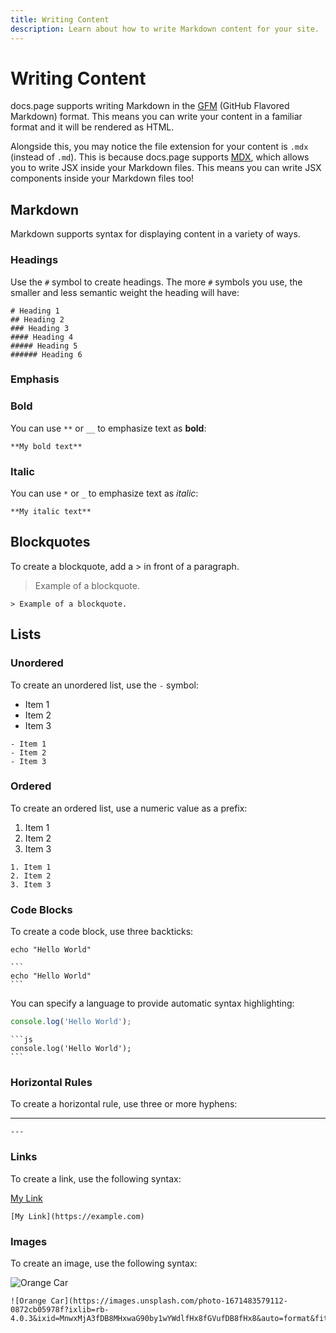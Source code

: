```yaml
---
title: Writing Content
description: Learn about how to write Markdown content for your site.
---
```


# Writing Content

docs.page supports writing Markdown in the [GFM](https://github.github.com/gfm/) (GitHub Flavored Markdown) format. This means you can write your
content in a familiar format and it will be rendered as HTML.

Alongside this, you may notice the file extension for your content is `.mdx` (instead of `.md`). This is because docs.page supports [MDX](https://mdxjs.com/),
which allows you to write JSX inside your Markdown files. This means you can write JSX components inside your Markdown files too!

## Markdown

Markdown supports syntax for displaying content in a variety of ways. 

### Headings

Use the `#` symbol to create headings. The more `#` symbols you use, the smaller and less semantic weight the heading will have:

```
# Heading 1
## Heading 2
### Heading 3
#### Heading 4
##### Heading 5
###### Heading 6
```

### Emphasis

### Bold

You can use `**` or `__` to emphasize text as **bold**: 

```
**My bold text**
```

### Italic

You can use `*` or `_` to emphasize text as *italic*: 

```
**My italic text**
```

## Blockquotes

To create a blockquote, add a > in front of a paragraph.

> Example of a blockquote.

```
> Example of a blockquote.
```

## Lists

### Unordered

To create an unordered list, use the `-` symbol:

- Item 1
- Item 2
- Item 3

```
- Item 1
- Item 2
- Item 3
```

### Ordered

To create an ordered list, use a numeric value as a prefix:

1. Item 1
2. Item 2
3. Item 3

```
1. Item 1
2. Item 2
3. Item 3
```

### Code Blocks

To create a code block, use three backticks:


```
echo "Hello World"
```

````
```
echo "Hello World"
```
````

You can specify a language to provide automatic syntax highlighting:

```js
console.log('Hello World');
```

````
```js
console.log('Hello World');
```
````

### Horizontal Rules

To create a horizontal rule, use three or more hyphens:

---

```
---
```

### Links

To create a link, use the following syntax:

[My Link](https://example.com)

```
[My Link](https://example.com)
```

### Images

To create an image, use the following syntax:

![Orange Car](https://images.unsplash.com/photo-1671483579112-0872cb05978f?ixlib=rb-4.0.3&ixid=MnwxMjA3fDB8MHxwaG90by1wYWdlfHx8fGVufDB8fHx8&auto=format&fit=crop&w=1469&q=80)

```
![Orange Car](https://images.unsplash.com/photo-1671483579112-0872cb05978f?ixlib=rb-4.0.3&ixid=MnwxMjA3fDB8MHxwaG90by1wYWdlfHx8fGVufDB8fHx8&auto=format&fit=crop&w=1469&q=80)
```
